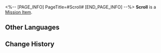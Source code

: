 <%-- [PAGE_INFO]
PageTitle=#Scroll#
[END_PAGE_INFO] --%>
{{Item Infobox
|id          = 140554
|image       = Item Scroll.png{{subst:void|<!--$UPLOAD:<<SpriteOutput/ItemFigures/190017.png>-<Item Scroll.png>-<Item Icons>>-->}}
|type        = Mission Item
|invCategory = Missions
|rarity      = 3
|effect      = 
|description = A tattered and torn scroll. Based on the memory you observed, it is a replica of the one Rhadaman used to trap the married couple.
}}
'''Scroll''' is a [[Mission Item]].

==Other Languages==
{{Other Languages
|en   = Scroll
|zhs  = 卷轴
|zht  = 卷軸
|ja   = 巻物
|ko   = 두루마리
|es   = Pergamino
|fr   = Parchemin
|ru   = Свиток
|th   = ม้วนคัมภีร์
|vi   = Cuộn Sách
|de   = Schriftrolle
|id   = Gulungan
|pt   = Pergaminho
}}

==Change History==
{{Change History|3.0}}